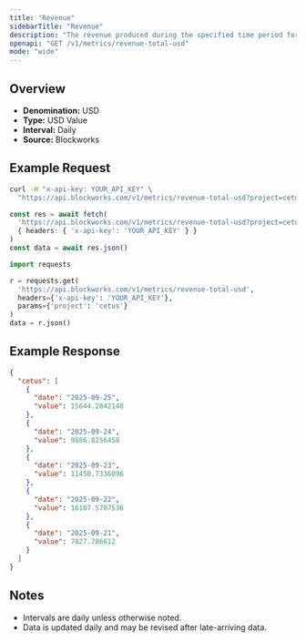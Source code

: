 ```yaml
---
title: "Revenue"
sidebarTitle: "Revenue"
description: "The revenue produced during the specified time period for given project."
openapi: "GET /v1/metrics/revenue-total-usd"
mode: "wide"
---
```


## Overview

- **Denomination:** USD
- **Type:** USD Value
- **Interval:** Daily
- **Source:** Blockworks

## Example Request

<CodeGroup>

```bash cURL
curl -H "x-api-key: YOUR_API_KEY" \
  "https://api.blockworks.com/v1/metrics/revenue-total-usd?project=cetus"
```

```typescript TypeScript
const res = await fetch(
  'https://api.blockworks.com/v1/metrics/revenue-total-usd?project=cetus',
  { headers: { 'x-api-key': 'YOUR_API_KEY' } }
)
const data = await res.json()
```

```python Python
import requests

r = requests.get(
  'https://api.blockworks.com/v1/metrics/revenue-total-usd',
  headers={'x-api-key': 'YOUR_API_KEY'},
  params={'project': 'cetus'}
)
data = r.json()
```

</CodeGroup>

## Example Response

```json
{
  "cetus": [
    {
      "date": "2025-09-25",
      "value": 15644.2842148
    },
    {
      "date": "2025-09-24",
      "value": 9886.8256458
    },
    {
      "date": "2025-09-23",
      "value": 11450.7336096
    },
    {
      "date": "2025-09-22",
      "value": 16107.5707536
    },
    {
      "date": "2025-09-21",
      "value": 7827.786612
    }
  ]
}
```

## Notes
- Intervals are daily unless otherwise noted.
- Data is updated daily and may be revised after late-arriving data.